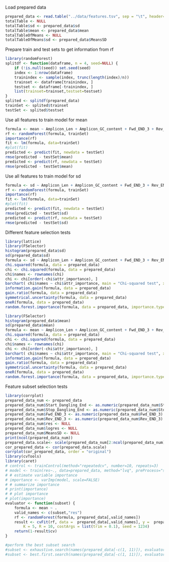 
Load prepared data
```r
prepared_data <- read.table("../data/features.tsv", sep = "\t", header=TRUE)
totalTable <- NULL
totalTable$sd <- prepared_data$sd
totalTable$mean <- prepared_data$mean
totalTableOfMeans <- NULL
totalTableOfMeans$sd <- prepared_data$MeansSD
```


Prepare train and test sets to get information from rf
```r
library(randomForest)
splitdf <- function(dataframe, n = 4, seed=NULL) {
    if (!is.null(seed)) set.seed(seed)
    index <- 1:nrow(dataframe)
    trainindex <- sample(index, trunc(length(index)/n))
    trainset <- dataframe[trainindex, ]
    testset <- dataframe[-trainindex, ]
    list(trainset=trainset,testset=testset)
}
splited <- splitdf(prepared_data)
trainSet <- splited$trainset
testSet <- splited$testset
```

Use all features to train model for mean
```r
formula <- mean ~ Amplicon_Len + Amplicon_GC_content + Fwd_END_3 + Rev_END_3+Start_Dangling_End+Stop_Dangling_End + Fwd_Primer_Len +Fwd_Primer_GC_content+ Rev_Primer_Len +Rev_Primer_GC_content + Fwd_Primer_MaxPolyX + Rev_Primer_MaxPolyX + Amplicon_MaxPolyX + Fwd_Primer_Entropy + Rev_Primer_Entropy + Amplicon_Entropy + Fwd_Primer_Hash + Rev_Primer_Hash + Amplicon_Hash 
rf <- randomForest(formula, trainSet)
importance(rf)
fit <- lm(formula, data=trainSet)
#plot(fit)
predicted <- predict(fit, newdata = testSet)
rmse(predicted - testSet$mean)
predicted <- predict(rf, newdata = testSet)
rmse(predicted - testSet$mean)
```

Use all features to train model for sd
```r
formula <- sd ~ Amplicon_Len + Amplicon_GC_content + Fwd_END_3 + Rev_END_3+Start_Dangling_End+Stop_Dangling_End + Fwd_Primer_Len +Fwd_Primer_GC_content+ Rev_Primer_Len +Rev_Primer_GC_content + Fwd_Primer_MaxPolyX + Rev_Primer_MaxPolyX + Amplicon_MaxPolyX + Fwd_Primer_Entropy + Rev_Primer_Entropy + Amplicon_Entropy + Fwd_Primer_Hash + Rev_Primer_Hash + Amplicon_Hash 
rf <- randomForest(formula, trainSet)
importance(rf)
fit <- lm(formula, data=trainSet)
#plot(fit)
predicted <- predict(fit, newdata = testSet)
rmse(predicted - testSet$sd)
predicted <- predict(rf, newdata = testSet)
rmse(predicted - testSet$sd)
```


Different feature selection tests
```r
library(lattice)
library(FSelector)
histogram(prepared_data$sd)
sd(prepared_data$sd)
formula <- sd ~ Amplicon_Len + Amplicon_GC_content + Fwd_END_3 + Rev_END_3+Start_Dangling_End+Stop_Dangling_End + Fwd_Primer_Len +Fwd_Primer_GC_content+ Rev_Primer_Len +Rev_Primer_GC_content + Fwd_Primer_MaxPolyX + Rev_Primer_MaxPolyX + Amplicon_MaxPolyX + Fwd_Primer_Entropy + Rev_Primer_Entropy + Amplicon_Entropy + Fwd_Primer_Hash + Rev_Primer_Hash + Amplicon_Hash 
chi.squared(formula, data = prepared_data)
chi <- chi.squared(formula, data = prepared_data)
chi$names <- rownames(chi)
chi <- chi[order(-chi$attr_importance), ]
barchart( chi$names ~ chi$attr_importance, main = "Chi-squared test", xlab = "Feature improtance")
information.gain(formula, data = prepared_data)
gain.ratio(formula, data = prepared_data)
symmetrical.uncertainty(formula, data = prepared_data)
oneR(formula, data = prepared_data)
random.forest.importance(formula, data = prepared_data, importance.type = 1)
```

```r
library(FSelector)
histogram(prepared_data$mean)
sd(prepared_data$mean)
formula <- mean ~ Amplicon_Len + Amplicon_GC_content + Fwd_END_3 + Rev_END_3+Start_Dangling_End+Stop_Dangling_End + Fwd_Primer_Len +Fwd_Primer_GC_content+ Rev_Primer_Len +Rev_Primer_GC_content + Fwd_Primer_MaxPolyX + Rev_Primer_MaxPolyX + Amplicon_MaxPolyX + Fwd_Primer_Entropy + Rev_Primer_Entropy + Amplicon_Entropy + Fwd_Primer_Hash + Rev_Primer_Hash + Amplicon_Hash 
chi.squared(formula, data = prepared_data)
chi <- chi.squared(formula, data = prepared_data)
chi$names <- rownames(chi)
chi <- chi[order(-chi$attr_importance), ]
barchart( chi$names ~ chi$attr_importance, main = "Chi-squared test", xlab = "Feature improtance")
information.gain(formula, data = prepared_data)
gain.ratio(formula, data = prepared_data)
symmetrical.uncertainty(formula, data = prepared_data)
oneR(formula, data = prepared_data)
random.forest.importance(formula, data = prepared_data, importance.type = 1)
```

Feature subset selection tests
```r
library(corrplot)
prepared_data_num <- prepared_data
prepared_data_num$Start_Dangling_End <- as.numeric(prepared_data_num$Start_Dangling_End)
prepared_data_num$Stop_Dangling_End <- as.numeric(prepared_data_num$Stop_Dangling_End)
prepared_data_num$Fwd_END_3 <- as.numeric(prepared_data_num$Fwd_END_3)
prepared_data_num$Rev_END_3 <- as.numeric(prepared_data_num$Rev_END_3)
prepared_data_num$res <- NULL
prepared_data_num$logres <- NULL
prepared_data_num$MeansSD <- NULL
print(ncol(prepared_data_num))
prepared_data.scale<- scale(prepared_data_num[2:ncol(prepared_data_num)], center=TRUE, scale=TRUE)
cor_prepared_data <- cor(prepared_data.scale)
corrplot(cor_prepared_data, order = "original")
library(cvTools)
library(caret)
# control <- trainControl(method="repeatedcv", number=10, repeats=3)
# model <- train(res~., data=prepared_data, method="lvq", preProcess="scale", trControl=control)
# # estimate variable importance
# importance <- varImp(model, scale=FALSE)
# # summarize importance
# print(importance)
# # plot importance
# plot(importance)
evaluator <- function(subset) {
    formula <- mean ~ . 
    valid_names <- c(subset,"res")
    rf <- randomForest(formula, prepared_data[,valid_names])
    result <- cvFit(rf, data =  prepared_data[,valid_names], y =  prepared_data[,valid_names]$res, cost = rtmspe,
        K = 5, R = 10, costArgs = list(trim = 0.1), seed = 1234)
    return(1-result$cv)
}

#perform the best subset search
#subset <- exhaustive.search(names(prepared_data[-c(1, 11)]), evaluator)
#subset <- best.first.search(names(prepared_data[-c(1, 11)]), evaluator)
```

